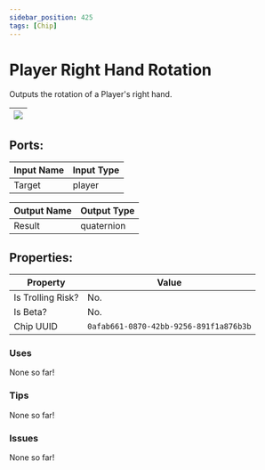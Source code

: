 ```yaml
---
sidebar_position: 425
tags: [Chip]
---
```


# Player Right Hand Rotation


Outputs the rotation of a Player's right hand.

| ![](https://images-ext-2.discordapp.net/external/MPmIaQzlEPmgGWlgi-WxBBXt0Bjv_zWPkg1y1f_sy3s/https/www.recroomcircuits.com/image/circuit/absolute-value?width=206&height=108) |
|-----|

## Ports:

| Input Name | Input Type |
|-----------|-----------|
| Target | player |

| Output Name | Output Type |
|-----------|-----------|
| Result | quaternion |

## Properties:

| Property  | Value |
|-------------------|-----------|
| Is Trolling Risk? | No. |
| Is Beta? | No. |
| Chip UUID | `0afab661-0870-42bb-9256-891f1a876b3b` |

### Uses

None so far!

### Tips

None so far!

### Issues

None so far!